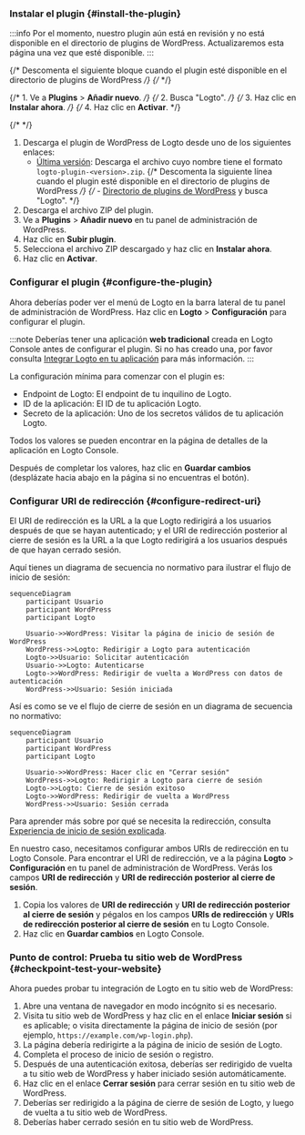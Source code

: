 
### Instalar el plugin \{#install-the-plugin}

:::info
Por el momento, nuestro plugin aún está en revisión y no está disponible en el directorio de plugins de WordPress. Actualizaremos esta página una vez que esté disponible.
:::

<Tabs>

{/* Descomenta el siguiente bloque cuando el plugin esté disponible en el directorio de plugins de WordPress */}
{/* <TabItem value="admin-panel" label="Desde el panel de administración de WordPress"> */}

{/* 1. Ve a **Plugins** > **Añadir nuevo**. */}
{/* 2. Busca "Logto". */}
{/* 3. Haz clic en **Instalar ahora**. */}
{/* 4. Haz clic en **Activar**. */}

{/* </TabItem> */}

<TabItem value="upload" label="Desde la carga">

1. Descarga el plugin de WordPress de Logto desde uno de los siguientes enlaces:
   - [Última versión](https://github.com/logto-io/wordpress/releases): Descarga el archivo cuyo nombre tiene el formato `logto-plugin-<version>.zip`.
     {/* Descomenta la siguiente línea cuando el plugin esté disponible en el directorio de plugins de WordPress */}
     {/* - [Directorio de plugins de WordPress](https://wordpress.org/plugins) y busca "Logto". */}
2. Descarga el archivo ZIP del plugin.
3. Ve a **Plugins** > **Añadir nuevo** en tu panel de administración de WordPress.
4. Haz clic en **Subir plugin**.
5. Selecciona el archivo ZIP descargado y haz clic en **Instalar ahora**.
6. Haz clic en **Activar**.

</TabItem>

</Tabs>

### Configurar el plugin \{#configure-the-plugin}

Ahora deberías poder ver el menú de Logto en la barra lateral de tu panel de administración de WordPress. Haz clic en **Logto** > **Configuración** para configurar el plugin.

:::note
Deberías tener una aplicación **web tradicional** creada en Logto Console antes de configurar el plugin. Si no has creado una, por favor consulta [Integrar Logto en tu aplicación](/integrate-logto/integrate-logto-into-your-application) para más información.
:::

La configuración mínima para comenzar con el plugin es:

- Endpoint de Logto: El endpoint de tu inquilino de Logto.
- ID de la aplicación: El ID de tu aplicación Logto.
- Secreto de la aplicación: Uno de los secretos válidos de tu aplicación Logto.

Todos los valores se pueden encontrar en la página de detalles de la aplicación en Logto Console.

Después de completar los valores, haz clic en **Guardar cambios** (desplázate hacia abajo en la página si no encuentras el botón).

### Configurar URI de redirección \{#configure-redirect-uri}

El URI de redirección es la URL a la que Logto redirigirá a los usuarios después de que se hayan autenticado; y el URI de redirección posterior al cierre de sesión es la URL a la que Logto redirigirá a los usuarios después de que hayan cerrado sesión.

Aquí tienes un diagrama de secuencia no normativo para ilustrar el flujo de inicio de sesión:

```mermaid
sequenceDiagram
    participant Usuario
    participant WordPress
    participant Logto

    Usuario->>WordPress: Visitar la página de inicio de sesión de WordPress
    WordPress->>Logto: Redirigir a Logto para autenticación
    Logto->>Usuario: Solicitar autenticación
    Usuario->>Logto: Autenticarse
    Logto->>WordPress: Redirigir de vuelta a WordPress con datos de autenticación
    WordPress->>Usuario: Sesión iniciada
```

Así es como se ve el flujo de cierre de sesión en un diagrama de secuencia no normativo:

```mermaid
sequenceDiagram
    participant Usuario
    participant WordPress
    participant Logto

    Usuario->>WordPress: Hacer clic en "Cerrar sesión"
    WordPress->>Logto: Redirigir a Logto para cierre de sesión
    Logto->>Logto: Cierre de sesión exitoso
    Logto->>WordPress: Redirigir de vuelta a WordPress
    WordPress->>Usuario: Sesión cerrada
```

Para aprender más sobre por qué se necesita la redirección, consulta [Experiencia de inicio de sesión explicada](/concepts/sign-in-experience).

En nuestro caso, necesitamos configurar ambos URIs de redirección en tu Logto Console. Para encontrar el URI de redirección, ve a la página **Logto** > **Configuración** en tu panel de administración de WordPress. Verás los campos **URI de redirección** y **URI de redirección posterior al cierre de sesión**.

1. Copia los valores de **URI de redirección** y **URI de redirección posterior al cierre de sesión** y pégalos en los campos **URIs de redirección** y **URIs de redirección posterior al cierre de sesión** en tu Logto Console.
2. Haz clic en **Guardar cambios** en Logto Console.

### Punto de control: Prueba tu sitio web de WordPress \{#checkpoint-test-your-website}

Ahora puedes probar tu integración de Logto en tu sitio web de WordPress:

1. Abre una ventana de navegador en modo incógnito si es necesario.
2. Visita tu sitio web de WordPress y haz clic en el enlace **Iniciar sesión** si es aplicable; o visita directamente la página de inicio de sesión (por ejemplo, `https://example.com/wp-login.php`).
3. La página debería redirigirte a la página de inicio de sesión de Logto.
4. Completa el proceso de inicio de sesión o registro.
5. Después de una autenticación exitosa, deberías ser redirigido de vuelta a tu sitio web de WordPress y haber iniciado sesión automáticamente.
6. Haz clic en el enlace **Cerrar sesión** para cerrar sesión en tu sitio web de WordPress.
7. Deberías ser redirigido a la página de cierre de sesión de Logto, y luego de vuelta a tu sitio web de WordPress.
8. Deberías haber cerrado sesión en tu sitio web de WordPress.
